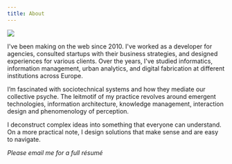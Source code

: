 ```yaml
---
title: About
---
```


<Headline
  title="Hi, I'm Ilja."
  headline="I'm a technologist designing at the intersection of cyberspace, culture and eco-speculation"
/>

![](../images/iljapanic.jpg)

I've been making on the web since 2010. I've worked as a developer for agencies, consulted startups with their business strategies, and designed experiences for various clients. Over the years, I've studied informatics, information management, urban analytics, and digital fabrication at different institutions across Europe.

I’m fascinated with sociotechnical systems and how they mediate our collective psyche. The leitmotif of my practice revolves around emergent technologies, information architecture, knowledge management, interaction design and phenomenology of perception.

I deconstruct complex ideas into something that everyone can understand. On a more practical note, I design solutions that make sense and are easy to navigate.

<CV />

_Please email me for a full résumé_
